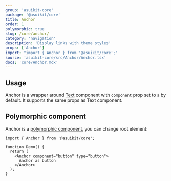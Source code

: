 ```yaml
---
group: 'asuikit-core'
package: '@asuikit/core'
title: Anchor
order: 1
polymorphic: true
slug: /core/anchor/
category: 'navigation'
description: 'Display links with theme styles'
props: ['Anchor']
import: "import { Anchor } from '@asuikit/core';"
source: 'asuikit-core/src/Anchor/Anchor.tsx'
docs: 'core/Anchor.mdx'
---
```



## Usage

Anchor is a wrapper around [Text](/core/text/) component with `component` prop set to `a` by default.
It supports the same props as Text component.

<Demo data={AnchorDemos.usage} />

## Polymorphic component

Anchor is a [polymorphic component](/guides/polymorphic/), you can change root element:

```tsx
import { Anchor } from '@asuikit/core';

function Demo() {
  return (
    <Anchor component="button" type="button">
      Anchor as button
    </Anchor>
  );
}
```
